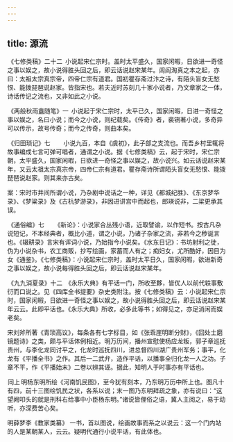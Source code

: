 ```yaml
---
---
---
```

title: 源流
---



 《七修类稿》二十二  小说起宋仁宗时。盖时太平盛久，国家闲暇，日欲进一奇怪之事以娱之，故小说得胜头回之后，即云话说赵宋某年。闾阎淘真之本之起，亦曰：太祖太宗真宗帝，四帝仁宗有道君。国初瞿存斋过汴之诗，有陌头盲女无愁恨、能拨琵琶说赵家。皆指宋也。若夫近时苏刻几十家小说者，乃文章家之一体，诗话传记之流也，又非如此之小说。

 《两般秋雨盦随笔》一  小说起于宋仁宗时，太平已久，国家闲暇，日进一奇怪之事以娱之，名曰小说；而今之小说，则纪载矣。《传奇》者，裴铏著小说，多奇异可以传示，故号传奇；而今之传奇，则曲本矣。

 《归田琐记》七 　　小说九百，本自《虞初》，此子部之支流也。而吾乡村里辄将故事编成七言可弹可唱者，通谓之小说。据《七修类稿》云，起于宋时，宋仁宗朝，太平盛久，国家闲暇，日欲进一奇怪之事以娱之，故小说兴。如云话说赵宋某年，又云太祖太宗真宗帝，四帝仁宗有道君。瞿存斋诗所谓陌头盲女无愁恨、能拨琵琶说赵家。则其来亦古矣。

案：宋时市井间所谓小说，乃杂剧中说话之一种，详见《都城纪胜》、《东京梦华录》、《梦粱录》及《古杭梦游录》，非因进讲宫中而起也，郎瑛说非，二梁更承其误。

 《通俗编》七 　　《新论》：小说家合丛残小语，近取譬谕，以作短书。按古凡杂说短记，不本经典者，概比小道，谓之小说，乃诸子杂家之流，非若今之秽诞言也。《辍耕录》言宋有诨词小说，乃始指今小说矣。《水东日记》：书坊射利之徒，伪为小说杂书，农工商贩，抄写绘画，家蓄而人有之；痴妇女，尤所酷好，因目为女《通鉴》。《七修类稿》：小说起宋仁宗时，盖时太平日久，国家闲暇，欲进新奇之事以娱之，故小说每得胜头回之后，即云话说赵宋某年。

 《九九消夏录》十二  《永乐大典》有平话一门，所收至夥，皆优人以前代轶事敷衍而口说之。见《四库全书提要》杂史类附注。按《七修类稿》云：小说起宋仁宗时，国家闲暇，日欲进一奇怪之事以娱之，故小说得胜头回之后，即云话说赵宋某年云云。此即平话也。《永乐大典》所收，必多此等书；如得见之，亦足消闲而娱老矣。

宋刘斧所著《青琐高议》，每条各有七字标目，如《张乖崖明断分财》，《回处士磨镜题诗》之类，颇与平话体例相近。明万历间，播州宣慰使杨应龙叛，郭子章巡抚贵州，与李化龙同讨平之，化龙时巡抚四川，进总督四川湖广贵州军务；事平，化龙有《平播全书》之作。其后一二武弁，造作平话，以播事全归化龙一人之功。子章不平，作《平播始末》二卷以辨其诬。据此，知明人于时事亦有平话也。

 同上 明杨东明所绘《河南饥民图》，至今犹有刻本，乃东明万历中所上也。图凡十有四，前十三图绘饥民之状，各系以说；末一图乃东明拜疏之象，亦有说曰：“这望阙叩头的就是刑科右给事中小臣杨东明。”诸说皆俚俗之语，冀人主阅之，易于动听，亦深费苦心矣。

明薛梦李《教家类纂》 一书，首以图说，绘画故事而系之以说云：这一个门内站的人是某朝某人，云云。疑明代通行小说平话，有此体也。